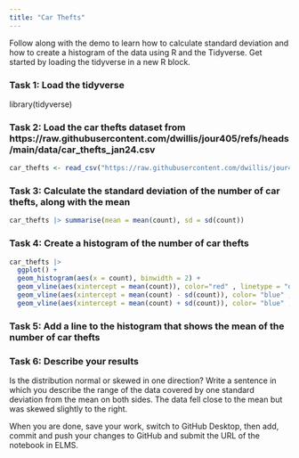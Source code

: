 ```yaml
---
title: "Car Thefts"
---
```


Follow along with the demo to learn how to calculate standard deviation and how to create a histogram of the data using R and the Tidyverse. Get started by loading the tidyverse in a new R block.

### Task 1: Load the tidyverse
library(tidyverse)

### Task 2: Load the car thefts dataset from https://raw.githubusercontent.com/dwillis/jour405/refs/heads/main/data/car_thefts_jan24.csv
```r
car_thefts <- read_csv("https://raw.githubusercontent.com/dwillis/jour405/refs/heads/main/data/car_thefts_jan24.csv")

```


### Task 3: Calculate the standard deviation of the number of car thefts, along with the mean
```r
car_thefts |> summarise(mean = mean(count), sd = sd(count))
```


### Task 4: Create a histogram of the number of car thefts
```r
car_thefts |> 
  ggplot() +
  geom_histogram(aes(x = count), binwidth = 2) +
  geom_vline(aes(xintercept = mean(count)), color="red" , linetype = "dashed", size = 1) +
  geom_vline(aes(xintercept = mean(count) - sd(count)), color= "blue" , linetype = "dashed", size = 1)+
  geom_vline(aes(xintercept = mean(count) + sd(count)), color= "blue" , linetype = "dashed", size = 1)
```


### Task 5: Add a line to the histogram that shows the mean of the number of car thefts


### Task 6: Describe your results

Is the distribution normal or skewed in one direction? Write a sentence in which you describe the range of the data covered by one standard deviation from the mean on both sides.
The data fell close to the mean but was skewed slightly to the right.


When you are done, save your work, switch to GitHub Desktop, then add, commit and push your changes to GitHub and submit the URL of the notebook in ELMS.
